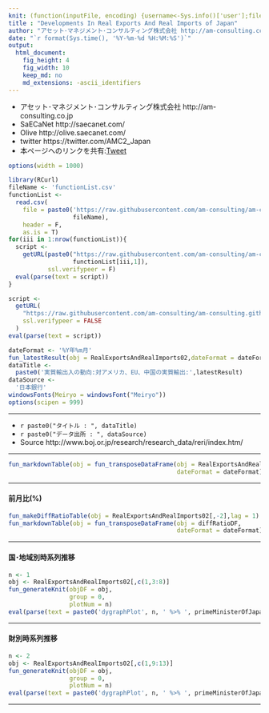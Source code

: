 ```yaml
---
knit: (function(inputFile, encoding) {username<-Sys.info()['user'];fileName<-'defaultPath.csv';pathToFile <-paste0('C:/Users/', username,'/Desktop/pathToCSV/');setwd(pathToFile);buf0<-read.csv(fileName,header = F,skip = 0,stringsAsFactor = F,check.names = F,fileEncoding = 'utf-8');timeStamp<-format(Sys.time(),'%Y%m%d%H%M%S');rmarkdown::render(inputFile, encoding = encoding, output_file = paste0('C:/Users/',username,buf0[2,1],'charts/','am-consulting.co.jp-DevelopmentsInRealExportsAndRealImports02.html')) })
title : "Developments In Real Exports And Real Imports of Japan"
author: "アセット･マネジメント･コンサルティング株式会社 http://am-consulting.co.jp"
date: "`r format(Sys.time(), '%Y-%m-%d %H:%M:%S')`"
output: 
  html_document:
    fig_height: 4
    fig_width: 10
    keep_md: no
    md_extensions: -ascii_identifiers 
---
```

<link href="http://knowledgevault.saecanet.com/components/rmarkdown-html.css" rel="stylesheet">
<script src="http://knowledgevault.saecanet.com/components/JavascriptCode.js"></script>
<style>.main-container {max-width : 1000px;}</style>

- アセット･マネジメント･コンサルティング株式会社 http://am-consulting.co.jp
- SaECaNet http://saecanet.com/
- Olive http://olive.saecanet.com/
- twitter https://twitter.com/AMC2_Japan
- 本ページへのリンクを共有:<a href="https://twitter.com/share" class="twitter-share-button" data-via="AMC2_Japan" data-size="large">Tweet</a> <script>!function(d,s,id){var js,fjs=d.getElementsByTagName(s)[0],p=/^http:/.test(d.location)?'http':'https';if(!d.getElementById(id)){js=d.createElement(s);js.id=id;js.src=p+'://platform.twitter.com/widgets.js';fjs.parentNode.insertBefore(js,fjs);}}(document, 'script', 'twitter-wjs');</script>

```r
options(width = 1000)
```

```r
library(RCurl)
fileName <- 'functionList.csv'
functionList <-
  read.csv(
    file = paste0('https://raw.githubusercontent.com/am-consulting/am-consulting.github.io/master/csv/',
                  fileName),
    header = F,
    as.is = T)
for(iii in 1:nrow(functionList)){
  script <- 
    getURL(paste0("https://raw.githubusercontent.com/am-consulting/am-consulting.github.io/master/", 
                  functionList[iii,1]),
           ssl.verifypeer = F)
  eval(parse(text = script))
}
```

```r
script <-
  getURL(
    "https://raw.githubusercontent.com/am-consulting/am-consulting.github.io/master/importDevelopmentsInRealExportsandRealImports-2017.r",
    ssl.verifypeer = FALSE
  )
eval(parse(text = script))
```

```r
dateFormat <- '%Y年%m月'
fun_latestResult(obj = RealExportsAndRealImports02,dateFormat = dateFormat,objColumn = 5)
dataTitle <- 
  paste0('実質輸出入の動向:対アメリカ、EU、中国の実質輸出:',latestResult)
dataSource <- 
  '日本銀行'
windowsFonts(Meiryo = windowsFont("Meiryo"))
options(scipen = 999)
```

***

- `r paste0("タイトル : ", dataTitle)`
- `r paste0("データ出所 : ", dataSource)`
- Source http://www.boj.or.jp/research/research_data/reri/index.htm/

***

```r
fun_markdownTable(obj = fun_transposeDataFrame(obj = RealExportsAndRealImports02[,-2],
                                               dateFormat = dateFormat))
```

***

#### 前月比(%)

```r
fun_makeDiffRatioTable(obj = RealExportsAndRealImports02[,-2],lag = 1)
fun_markdownTable(obj = fun_transposeDataFrame(obj = diffRatioDF,
                                               dateFormat = dateFormat))
```

***

#### 国･地域別時系列推移

```r
n <- 1
obj <- RealExportsAndRealImports02[,c(1,3:8)]
fun_generateKnit(objDF = obj,
                 group = 0,
                 plotNum = n)
eval(parse(text = paste0('dygraphPlot', n, ' %>% ', primeMinisterOfJapan_dygraph)))
```

***

#### 財別時系列推移

```r
n <- 2
obj <- RealExportsAndRealImports02[,c(1,9:13)]
fun_generateKnit(objDF = obj,
                 group = 0,
                 plotNum = n)
eval(parse(text = paste0('dygraphPlot', n, ' %>% ', primeMinisterOfJapan_dygraph)))
```

***
<script>MakeNegative();</script>
<script>
  (function(i,s,o,g,r,a,m){i['GoogleAnalyticsObject']=r;i[r]=i[r]||function(){
  (i[r].q=i[r].q||[]).push(arguments)},i[r].l=1*new Date();a=s.createElement(o),
  m=s.getElementsByTagName(o)[0];a.async=1;a.src=g;m.parentNode.insertBefore(a,m)
  })(window,document,'script','https://www.google-analytics.com/analytics.js','ga');

  ga('create', 'UA-3077339-5', 'auto');
  ga('send', 'pageview');

</script>
